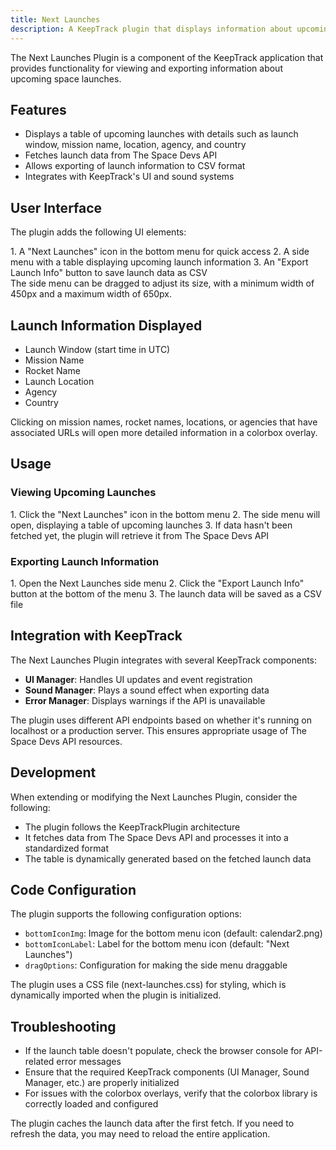 ```yaml
---
title: Next Launches
description: A KeepTrack plugin that displays information about upcoming space launches.
---
```



The Next Launches Plugin is a component of the KeepTrack application that provides functionality for viewing and exporting information about upcoming space launches.

## Features

- Displays a table of upcoming launches with details such as launch window, mission name, location, agency, and country
- Fetches launch data from The Space Devs API
- Allows exporting of launch information to CSV format
- Integrates with KeepTrack's UI and sound systems

## User Interface

The plugin adds the following UI elements:

<Steps>
1. A "Next Launches" icon in the bottom menu for quick access
2. A side menu with a table displaying upcoming launch information
3. An "Export Launch Info" button to save launch data as CSV
</Steps>

<Aside>
  The side menu can be dragged to adjust its size, with a minimum width of 450px and a maximum width of 650px.
</Aside>

## Launch Information Displayed

- Launch Window (start time in UTC)
- Mission Name
- Rocket Name
- Launch Location
- Agency
- Country

<Aside type="tip">
  Clicking on mission names, rocket names, locations, or agencies that have associated URLs will open more detailed information in a colorbox overlay.
</Aside>

## Usage

### Viewing Upcoming Launches
<Steps>
1. Click the "Next Launches" icon in the bottom menu
2. The side menu will open, displaying a table of upcoming launches
3. If data hasn't been fetched yet, the plugin will retrieve it from The Space Devs API
</Steps>

### Exporting Launch Information
<Steps>
1. Open the Next Launches side menu
2. Click the "Export Launch Info" button at the bottom of the menu
3. The launch data will be saved as a CSV file
</Steps>

## Integration with KeepTrack

The Next Launches Plugin integrates with several KeepTrack components:

- **UI Manager**: Handles UI updates and event registration
- **Sound Manager**: Plays a sound effect when exporting data
- **Error Manager**: Displays warnings if the API is unavailable

<Aside type="caution">
  The plugin uses different API endpoints based on whether it's running on localhost or a production server. This ensures appropriate usage of The Space Devs API resources.
</Aside>

## Development

When extending or modifying the Next Launches Plugin, consider the following:

- The plugin follows the KeepTrackPlugin architecture
- It fetches data from The Space Devs API and processes it into a standardized format
- The table is dynamically generated based on the fetched launch data

## Code Configuration

The plugin supports the following configuration options:

- `bottomIconImg`: Image for the bottom menu icon (default: calendar2.png)
- `bottomIconLabel`: Label for the bottom menu icon (default: "Next Launches")
- `dragOptions`: Configuration for making the side menu draggable

<Aside>
  The plugin uses a CSS file (next-launches.css) for styling, which is dynamically imported when the plugin is initialized.
</Aside>

## Troubleshooting

- If the launch table doesn't populate, check the browser console for API-related error messages
- Ensure that the required KeepTrack components (UI Manager, Sound Manager, etc.) are properly initialized
- For issues with the colorbox overlays, verify that the colorbox library is correctly loaded and configured

<Aside type="note">
  The plugin caches the launch data after the first fetch. If you need to refresh the data, you may need to reload the entire application.
</Aside>